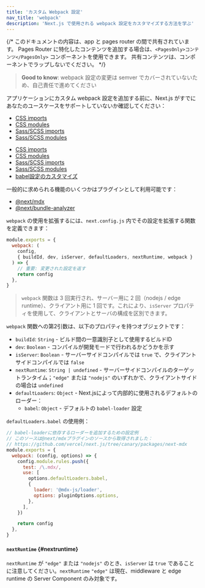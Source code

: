 ```yaml
---
title: 'カスタム Webpack 設定'
nav_title: 'webpack'
description: 'Next.js で使用される webpack 設定をカスタマイズする方法を学ぶ'
---
```


{/* このドキュメントの内容は、app と pages router の間で共有されています。 Pages Router に特化したコンテンツを追加する場合は、`<PagesOnly>コンテンツ</PagesOnly>` コンポーネントを使用できます。 共有コンテンツは、コンポーネントでラップしないでください。 */}

> **Good to know**: webpack 設定の変更は semver でカバーされていないため、自己責任で進めてください

アプリケーションにカスタム webpack 設定を追加する前に、Next.js がすでにあなたのユースケースをサポートしていないか確認してください：

<AppOnly>

- [CSS imports](/docs/app/building-your-application/styling/css)
- [CSS modules](/docs/app/building-your-application/styling/css#css-modules)
- [Sass/SCSS imports](/docs/app/building-your-application/styling/sass)
- [Sass/SCSS modules](/docs/app/building-your-application/styling/sass)

</AppOnly>

<PagesOnly>

- [CSS imports](https://nextjs.org/docs/canary/pages/building-your-application/styling)
- [CSS modules](https://nextjs.org/docs/canary/pages/building-your-application/styling/css)
- [Sass/SCSS imports](https://nextjs.org/docs/canary/pages/building-your-application/styling/sass)
- [Sass/SCSS modules](https://nextjs.org/docs/canary/pages/building-your-application/styling/sass)
- [babel設定のカスタマイズ](https://nextjs.org/docs/canary/pages/building-your-application/configuring/babel)

</PagesOnly>

一般的に求められる機能のいくつかはプラグインとして利用可能です：

- [@next/mdx](https://github.com/vercel/next.js/tree/canary/packages/next-mdx)
- [@next/bundle-analyzer](https://github.com/vercel/next.js/tree/canary/packages/next-bundle-analyzer)

`webpack` の使用を拡張するには、`next.config.js` 内でその設定を拡張する関数を定義できます：

```js title="next.config.js"
module.exports = {
  webpack: (
    config,
    { buildId, dev, isServer, defaultLoaders, nextRuntime, webpack }
  ) => {
    // 重要: 変更された設定を返す
    return config
  },
}
```

> `webpack` 関数は 3 回実行され、サーバー用に 2 回（nodejs / edge runtime）、クライアント用に 1 回です。これにより、`isServer` プロパティを使用して、クライアントとサーバの構成を区別できます。

`webpack` 関数への第2引数は、以下のプロパティを持つオブジェクトです：

- `buildId`: `String` - ビルド間の一意識別子として使用するビルドID
- `dev`: `Boolean` - コンパイルが開発モードで行われるかどうかを示す
- `isServer`: `Boolean` - サーバーサイドコンパイルでは `true` で、クライアントサイドコンパイルでは `false`
- `nextRuntime`: `String | undefined` - サーバーサイドコンパイルのターゲットランタイム；`"edge"` または `"nodejs"` のいずれかで、クライアントサイドの場合は `undefined`
- `defaultLoaders`: `Object` - Next.jsによって内部的に使用されるデフォルトのローダー：
  - `babel`: `Object` - デフォルトの `babel-loader` 設定

`defaultLoaders.babel` の使用例：

```js
// babel-loaderに依存するローダーを追加するための設定例
// このソースは@next/mdxプラグインのソースから取得されました：
// https://github.com/vercel/next.js/tree/canary/packages/next-mdx
module.exports = {
  webpack: (config, options) => {
    config.module.rules.push({
      test: /\.mdx/,
      use: [
        options.defaultLoaders.babel,
        {
          loader: '@mdx-js/loader',
          options: pluginOptions.options,
        },
      ],
    })

    return config
  },
}
```

#### `nextRuntime` {#nextruntime}

`nextRuntime` が `"edge"` または `"nodejs"` のとき、`isServer` は `true` であることに注意してください。`nextRuntime` `"edge"` は現在、middleware と edge runtime の Server Component のみ対象です。
